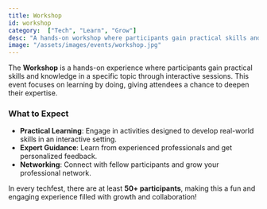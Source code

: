```yaml
---
title: Workshop
id: workshop
category:  ["Tech", "Learn", "Grow"]
desc: "A hands-on workshop where participants gain practical skills and knowledge in a specific topic through interactive sessions."
image: "/assets/images/events/workshop.jpg"
---
```


The **Workshop** is a hands-on experience where participants gain practical skills and knowledge in a specific topic through interactive sessions. This event focuses on learning by doing, giving attendees a chance to deepen their expertise.

### What to Expect
- **Practical Learning**: Engage in activities designed to develop real-world skills in an interactive setting.
- **Expert Guidance**: Learn from experienced professionals and get personalized feedback.
- **Networking**: Connect with fellow participants and grow your professional network.

In every techfest, there are at least **50+ participants**, making this a fun and engaging experience filled with growth and collaboration!
